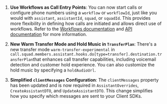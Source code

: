1. **Use Workflows as Call Entry Points**: You can now start calls or configure phone numbers using a `workflow` or `workflowId`, just like you would with `assistant`, `assistantId`, `squad`, or `squadId`. This provides more flexibility in defining how calls are initiated and allows direct use of workflows. Refer to the [Workflows documentation](https://docs.vapi.ai/workflows) and [API documentation](https://docs.vapi.ai/api-reference/calls/list#:~:text=Workflow) for more information.

2. **New Warm Transfer Mode and Hold Music in `TransferPlan`**: There's a new transfer mode `warm-transfer-experimental` in `call.squad.members.assistant.hooks.do[type=transfer].destination.transferPlan`that enhances call transfer capabilities, including voicemail detection and customer hold experience. You can also customize the hold music by specifying a `holdAudioUrl`.

3. **Simplified `clientMessages` Configuration**: The `clientMessages` property has been updated and is now required in `AssistantOverrides`, `CreateAssistantDTO`, and `UpdateAssistantDTO`. This change simplifies how you specify which messages are sent to your Client SDKs.
